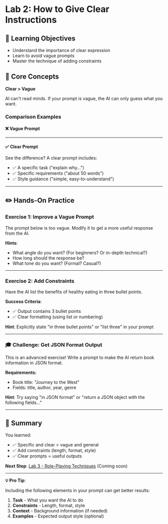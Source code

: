 # Lab 2: How to Give Clear Instructions

## 📖 Learning Objectives

- Understand the importance of clear expression
- Learn to avoid vague prompts
- Master the technique of adding constraints

## 🎯 Core Concepts

**Clear > Vague**

AI can't read minds. If your prompt is vague, the AI can only guess what you want.

### Comparison Examples

#### ❌ Vague Prompt

<StaticPromptDemo
  exerciseId="lab2-demo-bad"
  initialValue="Write something"
  demoOutput="Here is some text. I'm not quite sure what you want, so I wrote some generic content..."
/>

---

#### ✅ Clear Prompt

<StaticPromptDemo
  exerciseId="lab2-demo-good"
  initialValue="Write a paragraph of about 50 words explaining why exercise is good for health. Use simple, easy-to-understand language."
  demoOutput="Exercise makes your body stronger and your heart healthier. People who exercise regularly get sick less often and have better mental health. Exercising 30 minutes daily, such as running, swimming or playing sports, can make you healthier and happier."
/>

See the difference? A clear prompt includes:
- ✅ A specific task ("explain why...")
- ✅ Specific requirements ("about 50 words")
- ✅ Style guidance ("simple, easy-to-understand")

---

## ✏️ Hands-On Practice

### Exercise 1: Improve a Vague Prompt

The prompt below is too vague. Modify it to get a more useful response from the AI.

<PromptEditor
  exerciseId="lab2-ex1"
  mode="editable"
  initialValue="Introduce programming"
/>

**Hints**:
- What angle do you want? (For beginners? Or in-depth technical?)
- How long should the response be?
- What tone do you want? (Formal? Casual?)

---

### Exercise 2: Add Constraints

Have the AI list the benefits of healthy eating in three bullet points.

<PromptEditor
  exerciseId="lab2-ex2"
  mode="editable"
  initialValue="Talk about the benefits of healthy eating"
/>

**Success Criteria**:
- ✅ Output contains 3 bullet points
- ✅ Clear formatting (using list or numbering)

**Hint**: Explicitly state "in three bullet points" or "list three" in your prompt

---

### 🎓 Challenge: Get JSON Format Output

This is an advanced exercise! Write a prompt to make the AI return book information in JSON format.

**Requirements:**
- Book title: "Journey to the West"
- Fields: title, author, year, genre

<PromptEditor
  exerciseId="lab2-ex3"
  mode="blank"
  placeholder="Write a prompt to get AI to return JSON format..."
/>

**Hint**: Try saying "in JSON format" or "return a JSON object with the following fields..."

---

## 📝 Summary

You learned:

- ✅ Specific and clear > vague and general
- ✅ Add constraints (length, format, style)
- ✅ Clear prompts = useful outputs

**Next Step**: [Lab 3 - Role-Playing Techniques](/dashboard/vibecoding/labs/lab3) (Coming soon)

---

**💡 Pro Tip**:

Including the following elements in your prompt can get better results:
1. **Task** - What you want the AI to do
2. **Constraints** - Length, format, style
3. **Context** - Background information (if needed)
4. **Examples** - Expected output style (optional)
